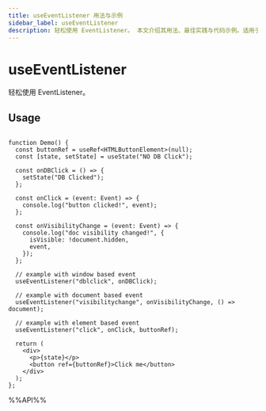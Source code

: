 ```yaml
---
title: useEventListener 用法与示例
sidebar_label: useEventListener
description: 轻松使用 EventListener。 本文介绍其用法、最佳实践与代码示例。适用于 React 开发中需要处理副作用的场景。
---
```

# useEventListener

轻松使用 EventListener。

## Usage

```tsx live

function Demo() {
  const buttonRef = useRef<HTMLButtonElement>(null);
  const [state, setState] = useState("NO DB Click");

  const onDBClick = () => {
    setState("DB Clicked");
  };

  const onClick = (event: Event) => {
    console.log("button clicked!", event);
  };

  const onVisibilityChange = (event: Event) => {
    console.log("doc visibility changed!", {
      isVisible: !document.hidden,
      event,
    });
  };

  // example with window based event
  useEventListener("dblclick", onDBClick);

  // example with document based event
  useEventListener("visibilitychange", onVisibilityChange, () => document);

  // example with element based event
  useEventListener("click", onClick, buttonRef);

  return (
    <div>
      <p>{state}</p>
      <button ref={buttonRef}>Click me</button>
    </div>
  );
};

```

%%API%%
